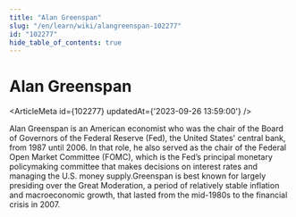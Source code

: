 ```yaml
---
title: "Alan Greenspan"
slug: "/en/learn/wiki/alangreenspan-102277"
id: "102277"
hide_table_of_contents: true
---
```



# Alan Greenspan

<ArticleMeta id={102277} updatedAt={'2023-09-26 13:59:00'} />
<div className='border-solid border-b border-t-0 my-4 border-[var(--ifm-color-gray-300)]' />

Alan Greenspan is an American economist who was the chair of the Board of Governors of the Federal Reserve (Fed), the United States' central bank, from 1987 until 2006. In that role, he also served as the chair of the Federal Open Market Committee (FOMC), which is the Fed’s principal monetary policymaking committee that makes decisions on interest rates and managing the U.S. money supply.Greenspan is best known for largely presiding over the Great Moderation, a period of relatively stable inflation and macroeconomic growth, that lasted from the mid-1980s to the financial crisis in 2007.
